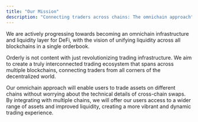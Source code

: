 ```yaml
---
title: "Our Mission"
description: "Connecting traders across chains: The omnichain approach"
---
```


We are actively progressing towards becoming an omnichain infrastructure and liquidity layer for DeFi, with the vision of unifying liquidity across all blockchains in a single orderbook. 

Orderly is not content with just revolutionizing trading infrastructure. We aim to create a truly interconnected trading ecosystem that spans across multiple blockchains, connecting traders from all corners of the decentralized world.

Our omnichain approach will enable users to trade assets on different chains without worrying about the technical details of cross-chain swaps. By integrating with multiple chains, we will offer our users access to a wider range of assets and improved liquidity, creating a more vibrant and dynamic trading experience.